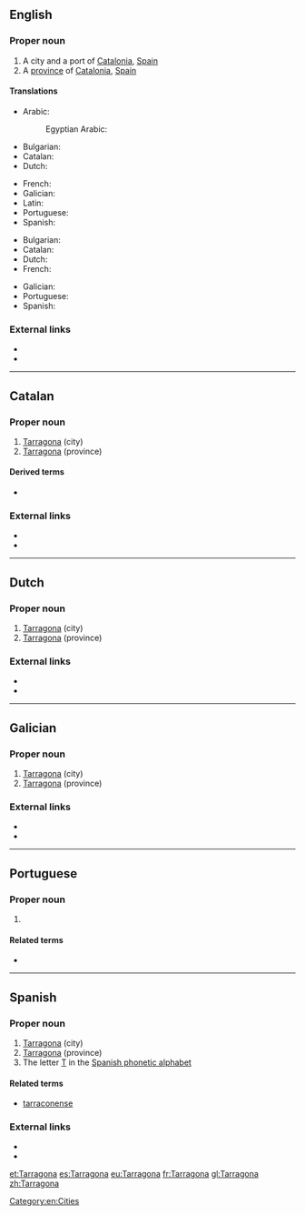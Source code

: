 ==English==

===Proper noun===
{{en-proper noun}}

# A city and a port of [[Catalonia]], [[Spain]]
# A [[province]] of [[Catalonia]], [[Spain]]

====Translations====
{{trans-top|A city and a port}}
* Arabic: {{t|ar|طَرْكُونَة|f}}
*: Egyptian Arabic: {{t|arz|تارجونا|f|tr=targona|sc=Arab}}
* Bulgarian: {{t|bg|Тарагона}}
* Catalan: {{t|ca|Tarragona|f}}
* Dutch: {{t|nl|Tarragona}}
{{trans-mid}}
* French: {{t+|fr|Tarragone|f}}
* Galician: {{t+|gl|Tarragona|f}}
* Latin: {{t|la|Tarracō|f}}
* Portuguese: {{t|pt|Tarragona|f}}
* Spanish: {{t+|es|Tarragona|f}}
{{trans-bottom}}
{{trans-top|A province of Catalonia}}
* Bulgarian: {{t|bg|Тарагона}}
* Catalan: {{t|ca|Tarragona|f}}
* Dutch: {{t|nl|Tarragona}}
* French: {{t+|fr|Tarragone|f}}
{{trans-mid}}
* Galician: {{t+|gl|Tarragona|f}}
* Portuguese: {{t|pt|Tarragona|f}}
* Spanish: {{t+|es|Tarragona|f}}
{{trans-bottom}}

===External links===
* {{pedialite}}
* {{pedialite|Province of Tarragona}}

[[Category:en:Cities]]

----

==Catalan==

===Proper noun===
{{ca-proper noun|f}}

# [[#English|Tarragona]] (city)
# [[#English|Tarragona]] (province)

====Derived terms====
* {{l|ca|tarragoní}}

===External links===
* {{pedialite|lang=ca}}
* {{pedialite|lang=ca|Província de Tarragona}}

----

==Dutch==

===Proper noun===
{{nl-proper noun|n}}

# [[#English|Tarragona]] (city)
# [[#English|Tarragona]] (province)

===External links===
* {{pedialite|lang=nl|Tarragona (stad)}}
* {{pedialite|lang=nl|Tarragona (provincie)}}

----

==Galician==

===Proper noun===
{{gl-proper noun|f}}

# [[#English|Tarragona]] (city)
# [[#English|Tarragona]] (province)

===External links===
* {{pedialite|lang=gl}}
* {{pedialite|lang=gl|Provincia de Tarragona}}

----

==Portuguese==

===Proper noun===
{{pt-proper noun|f}}

# {{l|en|Tarragona}} {{gloss|city and province in Catalonia, Spain}}

====Related terms====
* {{l|pt|Tárraco}}

----

==Spanish==

===Proper noun===
{{es-proper noun|f}}

# [[#English|Tarragona]] (city)
# [[#English|Tarragona]] (province)
# The letter [[T]] in the [[:Appendix:Spanish phonetic alphabet|Spanish phonetic alphabet]]

====Related terms====
* [[tarraconense]]

===External links===
* {{pedialite|lang=es}}
* {{pedialite|lang=es|Provincia de Tarragona}}

[[et:Tarragona]]
[[es:Tarragona]]
[[eu:Tarragona]]
[[fr:Tarragona]]
[[gl:Tarragona]]
[[zh:Tarragona]]